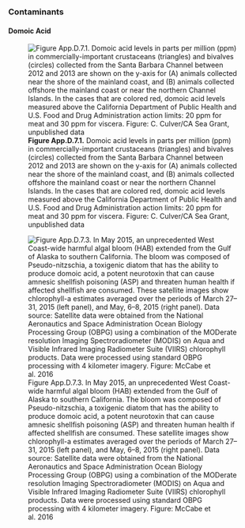 ### Contaminants

#### Domoic Acid

![**Figure App.D.7.1.** Domoic acid levels in parts per million (ppm) in commercially-important crustaceans (triangles) and bivalves (circles) collected from the Santa Barbara Channel between 2012 and 2013 are shown on the y-axis for (A) animals collected near the shore of the mainland coast, and (B) animals collected offshore the mainland coast or near the northern Channel Islands. In the cases that are colored red, domoic acid levels measured above the California Department of Public Health and U.S. Food and Drug Administration action limits: 20 ppm for meat and 30 ppm for viscera. Figure: C. Culver/CA Sea Grant, unpublished data](../img/cinms_cr/App.D.7.1_DA levels in crustaceans and bivalves in 2012 and 2013_C. Culver CA Sea Grant copy.jpg)


![Figure App.D.7.3. In May 2015, an unprecedented West Coast-wide harmful algal bloom (HAB) extended from the Gulf of Alaska to southern California. The bloom was composed of Pseudo-nitzschia, a toxigenic diatom that has the ability to produce domoic acid, a potent neurotoxin that can cause amnesic shellfish poisoning (ASP) and threaten human health if affected shellfish are consumed. These satellite images show chlorophyll-a estimates averaged over the periods of March 27–31, 2015 (left panel), and May, 6–8, 2015 (right panel). Data source: Satellite data were obtained from the National Aeronautics and Space Administration Ocean Biology Processing Group (OBPG) using a combination of the MODerate resolution Imaging Spectroradiometer (MODIS) on Aqua and Visible Infrared Imaging Radiometer Suite (VIIRS) chlorophyll products. Data were processed using standard OBPG processing with 4 kilometer imagery. Figure: McCabe et al. 2016](../img/cinms_cr/App.D.7.3_2015 HAB_McCabe et al. 2016.jpg)